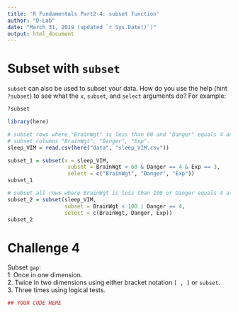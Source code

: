 ```yaml
---
title: 'R Fundamentals Part2-4: subset function'
author: "D-Lab"
date: "March 31, 2019 (updated `r Sys.Date()`)"
output: html_document
---
```


# Subset with `subset`

`subset` can also be used to subset your data. How do you use the help (hint `?subset`) to see what the `x`, `subset`, and `select` arguments do? For example:

```r
?subset
```

```r
library(here)

# subset rows where "BrainWgt" is less than 60 and "Danger" equals 4 and "Exp" equals 3. 
# subset columns "BrainWgt", "Danger", "Exp".
sleep_VIM = read.csv(here("data", "sleep_VIM.csv"))

subset_1 = subset(x = sleep_VIM, 
                   subset = BrainWgt < 60 & Danger == 4 & Exp == 3,
                   select = c("BrainWgt", "Danger", "Exp"))
subset_1

# subset all rows where BrainWgt is less than 100 or Danger equals 4 along with the "BrainWgt", "Danger", and "Exp" columns:
subset_2 = subset(sleep_VIM, 
                  subset = BrainWgt < 100 | Danger == 4, 
                  select = c(BrainWgt, Danger, Exp))
subset_2
```

# **Challenge 4**
Subset `gap`:  
1. Once in one dimension.  
2. Twice in two dimensions using either bracket notation `[ , ]` or `subset`.  
3. Three times using logical tests.  

```r
## YOUR CODE HERE
```

<div class="tocify-extend-page" data-unique="tocify-extend-page" style="height: 0;"></div>